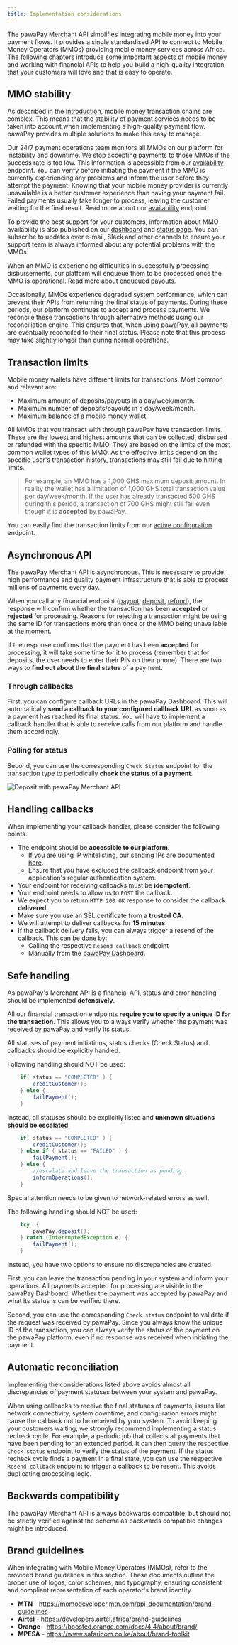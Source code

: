 ```yaml
---
title: Implementation considerations
---
```


The pawaPay Merchant API simplifies integrating mobile money into your payment flows. 
It provides a single standardised API to connect to Mobile Money Operators (MMOs) providing mobile money services across Africa.
The following chapters introduce some important aspects of mobile money and working with financial APIs to help you build a high-quality integration that your customers will love and that is easy to operate.

## MMO stability

As described in the [Introduction](/about_mobile_money#what-does-a-payment-look-like), mobile money transaction chains are complex. 
This means that the stability of payment services needs to be taken into account when implementing a high-quality payment flow. 
pawaPay provides multiple solutions to make this easy to manage.

Our 24/7 payment operations team monitors all MMOs on our platform for instability and downtime. We stop accepting payments to those MMOs if the success rate is too low. 
This information is accessible from our [availability](/v1/api-reference/toolkit/availability) endpoint. 
You can verify before initiating the payment if the MMO is currently experiencing any problems and inform the user before they attempt the payment. 
Knowing that your mobile money provider is currently unavailable is a better customer experience than having your payment fail. 
Failed payments usually take longer to process, leaving the customer waiting for the final result. Read more about our [availability](/v1/api-reference/toolkit/availability) endpoint.

To provide the best support for your customers, information about MMO availability is also published on our [dashboard](http://localhost:3000/dashboard/status) and [status page](https://status.pawapay.cloud).
You can subscribe to updates over e-mail, Slack and other channels to ensure your support team is always informed about any potential problems with the MMOs.

When an MMO is experiencing difficulties in successfully processing disbursements, our platform will enqueue them to be processed once the MMO is operational. 
Read more about [enqueued payouts](/payouts#enqueued-payouts).

Occasionally, MMOs experience degraded system performance, which can prevent their APIs from returning the final status of payments. 
During these periods, our platform continues to accept and process payments. 
We reconcile these transactions through alternative methods using our reconciliation engine. 
This ensures that, when using pawaPay, all payments are eventually reconciled to their final status. 
Please note that this process may take slightly longer than during normal operations.

## Transaction limits

Mobile money wallets have different limits for transactions. Most common and relevant are:
* Maximum amount of deposits/payouts in a day/week/month.
* Maximum number of deposits/payouts in a day/week/month.
* Maximum balance of a mobile money wallet.

All MMOs that you transact with through pawaPay have transaction limits. 
These are the lowest and highest amounts that can be collected, disbursed or refunded with the specific MMO. 
They are based on the limits of the most common wallet types of this MMO. 
As the effective limits depend on the specific user's transaction history, transactions may still fail due to hitting limits. 

> For example, an MMO has a 1,000 GHS maximum deposit amount. 
> In reality the wallet has a limitation of 1,000 GHS total transaction value per day/week/month. 
> If the user has already transacted 500 GHS during this period, a transaction of 700 GHS might still fail even though it is **accepted** by pawaPay.

You can easily find the transaction limits from our [active configuration](/v1/api-reference/toolkit/active-configuration) endpoint.

## Asynchronous API

The pawaPay Merchant API is asynchronous. This is necessary to provide high performance and quality payment infrastructure that is able to process millions of payments every day.

When you call any financial endpoint ([payout](/v1/api-reference/payouts/request-payout), [deposit](/v1/api-reference/deposits/request-deposit), [refund](/v1/api-reference/refunds/request-refund)), the response will confirm whether the transaction has been **accepted** or **rejected** for processing. 
Reasons for rejecting a transaction might be using the same ID for transactions more than once or the MMO being unavailable at the moment.

If the response confirms that the payment has been **accepted** for processing, it will take some time for it to process (remember that for deposits, the user needs to enter their PIN on their phone). 
There are two ways to __find out about the final status__ of a payment.

### Through callbacks
First, you can configure callback URLs in the pawaPay Dashboard. 
This will automatically __send a callback to your configured callback URL__ as soon as a payment has reached its final status. 
You will have to implement a callback handler that is able to receive calls from our platform and handle them accordingly.

### Polling for status
Second, you can use the corresponding `Check Status` endpoint for the transaction type to periodically __check the status of a payment__.

<img class="screenshot" src="/images/deposit_flow.jpg" alt="Deposit with pawaPay Merchant API" />

## Handling callbacks

When implementing your callback handler, please consider the following points.

* The endpoint should be __accessible to our platform__. 
    * If you are using IP whitelisting, our sending IPs are documented [here](/using_the_api#callback-urls).
    * Ensure that you have excluded the callback endpoint from your application's regular authentication system.
* Your endpoint for receiving callbacks must be __idempotent__.
* Your endpoint needs to allow us to `POST` the callback.
* We expect you to return `HTTP 200 OK` response to consider the callback __delivered__.
* Make sure you use an SSL certificate from a __trusted CA__.
* We will attempt to deliver callbacks for __15 minutes__.
* If the callback delivery fails, you can always trigger a resend of the callback. This can be done by:
    * Calling the respective `Resend callback` endpoint 
    * Manually from the [pawaPay Dashboard](/dashboard/transactions/callback_resend).

## Safe handling

As pawaPay's Merchant API is a financial API, status and error handling should be implemented __defensively__.

All our financial transaction endpoints __require you to specify a unique ID for the transaction__. This allows you to always verify whether the payment was received by pawaPay and verify its status.

All statuses of payment initiations, status checks (Check Status) and callbacks should be explicitly handled.

Following handling should NOT be used:
```java
    if( status == "COMPLETED" ) {
        creditCustomer();
    } else {
        failPayment();
    }
```

Instead, all statuses should be explicitly listed and __unknown situations should be escalated__.
```java
    if( status == "COMPLETED" ) {
        creditCustomer();
    } else if ( status == "FAILED" ) {
        failPayment();
    } else {
        //escalate and leave the transaction as pending.
        informOperations();
    }
```
Special attention needs to be given to network-related errors as well.

The following handling should NOT be used:
```java
    try  {
        pawaPay.deposit();
    } catch (InterruptedException e) {
        failPayment();
    }
```

Instead, you have two options to ensure no discrepancies are created.

First, you can leave the transaction pending in your system and inform your operations. 
All payments accepted for processing are visible in the pawaPay Dashboard. 
Whether the payment was accepted by pawaPay and what its status is can be verified there.

Second, you can use the corresponding `Check status` endpoint to validate if the request was received by pawaPay.
Since you always know the unique ID of the transaction, you can always verify the status of the payment on the pawaPay platform, even if no response was received when initiating the payment.

## Automatic reconciliation

Implementing the considerations listed above avoids almost all discrepancies of payment statuses between your system and pawaPay.

When using callbacks to receive the final statuses of payments, issues like network connectivity, system downtime, and configuration errors might cause the callback not to be received by your system.
To avoid keeping your customers waiting, we strongly recommend implementing a status recheck cycle.
For example, a periodic job that collects all payments that have been pending for an extended period. It can then query the respective `Check status` endpoint to verify the status of the payment. 
If the status recheck cycle finds a payment in a final state, you can use the respective `Resend callback` endpoint to trigger a callback to be resent. This avoids duplicating processing logic.

## Backwards compatibility

The pawaPay Merchant API is always backwards compatible, but should not be strictly verified against the schema as backwards compatible changes might be introduced.

## Brand guidelines

When integrating with Mobile Money Operators (MMOs), refer to the provided brand guidelines in this section. 
These documents outline the proper use of logos, color schemes, and typography, ensuring consistent and compliant representation of each operator's brand identity.

* __MTN__ - https://momodeveloper.mtn.com/api-documentation/brand-guidelines
* __Airtel__ - https://developers.airtel.africa/brand-guidelines
* __Orange__ - https://boosted.orange.com/docs/4.4/about/brand/
* __MPESA__ - https://www.safaricom.co.ke/about/brand-toolkit
